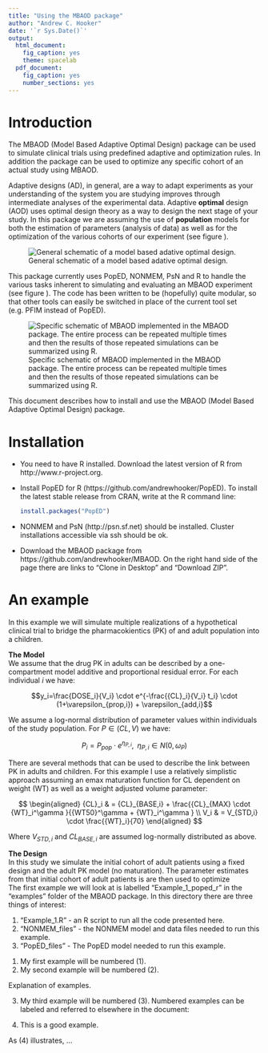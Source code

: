 ```yaml
---
title: "Using the MBAOD package"
author: "Andrew C. Hooker"
date: '`r Sys.Date()`'
output:
  html_document:
    fig_caption: yes
    theme: spacelab
  pdf_document:
    fig_caption: yes
    number_sections: yes
---
```


# Introduction
The MBAOD (Model Based Adaptive Optimal Design) package can be used to simulate clinical trials using predefined adaptive and optimization rules.  In addition the package can be used to optimize any specific cohort of an actual study using MBAOD.

Adaptive designs (AD), in general, are a way to adapt experiments as your understanding of the system you are studying improves through intermediate analyses of the experimental data.  Adaptive **optimal** design (AOD) uses optimal design theory as a way to design the next stage of your study.  In this package we are assuming the use of **population** models for both the estimation of parameters (analysis of data) as well as for the optimization of the various cohorts of our experiment (see figure \ref{general_schema}). 

![General schematic of a model based adative optimal design. \label{general_schema} ](figures/2013_06_15_PODE_AOD_Hooker/Slide13.png)

This package currently uses PopED, NONMEM, PsN and R to handle the various tasks inherent to simulating and evaluating an MBAOD experiment (see figure \ref{specific_schema}).  The code has been written to be (hopefully) quite modular, so that other tools can easily be switched in place of the current tool set (e.g. PFIM instead of PopED). 

![Specific schematic of MBAOD implemented in the MBAOD package.  The entire process can be repeated multiple times and then the results of those repeated simulations can be summarized using R. \label{specific_schema} ](figures/2013_06_15_PODE_AOD_Hooker/Slide18.png)

This document describes how to install and use the MBAOD (Model Based Adaptive Optimal Design) package.  


# Installation
* You need to have R installed.  Download the latest version of R from http://www.r-project.org.

* Install PopED for R (https://github.com/andrewhooker/PopED). To install the latest stable release from CRAN, write at the R command line: 
    
    ```r
    install.packages("PopED")
    ```
    
* NONMEM and PsN (http://psn.sf.net) should be installed.  Cluster installations accessible via ssh should be ok. 

* Download the MBAOD package from https://github.com/andrewhooker/MBAOD.  On the right hand side of the page there are links to "Clone in Desktop" and "Download ZIP".

# An example

In this example we will simulate multiple realizations of a hypothetical clinical trial to bridge the pharmacokientics (PK) of and adult population into a children.  

**The Model**   
We assume that the drug PK in adults can be described by a one-compartment model  additive and proportional residual error. For each individual $i$ we have: 

$$y_i=\frac{DOSE_i}{V_i} \cdot e^{-\frac{{CL}_i}{V_i} t_i} \cdot (1+\varepsilon_{prop,i}) + \varepsilon_{add,i}$$

We assume a log-normal distribution of parameter values within individuals of the study population.  For $P \in (C{L},V)$ we have:

$$ P_i = P_{pop} \cdot e^{\eta_{P,i}}, \; \; \eta_{P,i} \in N(0,\omega_{P})$$

There are several methods that can be used to describe the link between PK in adults and 
children. For this example I use a relatively simplistic approach assuming an emax maturation function for CL dependent on weight (WT) as well as a weight adjusted volume parameter:

$$ 
  \begin{aligned}
  {CL}_i & = {CL}_{BASE,i} + \frac{{CL}_{MAX} \cdot {WT}_i^\gamma }{{WT50}^\gamma + {WT}_i^\gamma } \\    
  V_i & = V_{STD,i} \cdot  \frac{{WT}_i}{70}
  \end{aligned}
$$

Where $V_{STD,i}$ and ${CL}_{BASE,i}$ are assumed log-normally distributed as above.

**The Design**   
In this study we simulate the initial cohort of adult patients using a fixed design and the adult PK model (no maturation).  The parameter estimates from that initial cohort of adult patients is  are then used to optimize   
The first example we will look at is labelled "Example_1_poped_r" in the "examples" folder of the MBAOD package. In this directory there are three things of interest:

1. "Example_1.R" - an R script to run all the code presented here.
2. "NONMEM_files" - the NONMEM model and data files needed to run this example.
3. "PopED_files" - The PopED model needed to run this example.


(@)  My first example will be numbered (1).
(@)  My second example will be numbered (2).

Explanation of examples.

(@)  My third example will be numbered (3).
Numbered examples can be labeled and referred to elsewhere in the document:

(@good)  This is a good example.

As (@good) illustrates, ...
